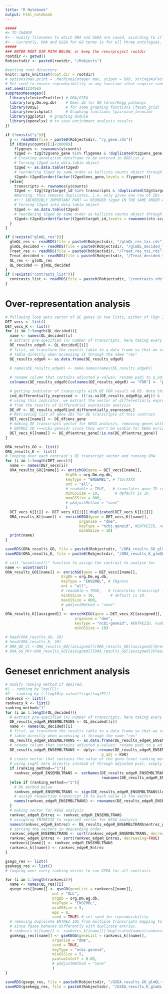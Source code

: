 ```yaml
---
title: "R Notebook"
output: html_notebook
---
```


```r
#####
#> TO CHANGE
#> - modify filenames to which ORA and GSEA are saved, according to if its glmQL or Treat
#> - Currently, ORA and GSEA for GO terms is for all three ontologies. Change 'ont = all' to 'BP', CC, or MF, if separation is desired.
#####
### ENTER ROOT DIR PATH BELOW, or keep the renv/project rootdir
rootdir <- getwd()
Robjectsdir <- paste0(rootdir, "/Robjects")

#setting root directory
knitr::opts_knit$set(root.dir = rootdir)
# options(max.print = .Machine$integer.max, scipen = 999, stringsAsFactors = F, dplyr.summarise.inform = F) # avoid truncated output in R console and scientific notation
# Set seed to ensure reproducibility in any function sthat require randomness
set.seed(123456)
suppressMessages({
  library(clusterProfiler) # ORA/GSEA
  library(org.Dm.eg.db)    # Dmel db for GO terms/Kegg pathways
  library(DOSE)            # for some graphing functions (facet_grid)
  library(enrichplot)      # Graphing functions (pairwise_termsim)
  library(ggplot2)  # graphing module
  library(openxlsx) # to save enrichment analysis results
})
```


```r

if (!exists("y")){
  y <- readRDS(file = paste0(Robjectsdir, "/y_gene.rds"))
  if (dim(y$counts)[1]<20000){
    flygenes <- rownames(y$counts)
    t2ged <- t2g[t2g$ens_gene %in% flygenes & !duplicated(t2g$ens_gene),]
    # Creating annotation dataframe to be entered in DGEList y
    # Turning t2ged into data.table object
    t2ged <- as.data.table(t2ged)
    # reordering t2ged by same order as kallisto counts object through transcript col
    t2ged<-t2ged[order(factor(t2ged$ens_gene,levels = flygenes))]
  }else{
    transcripts <- rownames(y$counts)
    t2ged <- t2g[t2g$target_id %in% transcripts & !duplicated(t2g$target_id),]
    #Warning: this removes duplicates, i.e. only gives one row of IDs for each transcript (2248 transcripts duplicates exist where they map to multiple gene IDs).
    #!!! INCREDIBLY IMPORTANT PART => REORDER t2ged IN THE SAME ORDER AS THE COUNTS MATRIX, SO TRANSCRIPTS ARE LINKED TO THE CORRECT GENE IDS
    # Turning t2ged into data.table object
    t2ged <- as.data.table(t2ged)
    # reordering t2ged by same order as kallisto counts object through transcript col
    t2ged<-t2ged[order(factor(t2ged$target_id,levels = rownames(cts.scaled)))]
  }
}

if (!exists("glmQL_res")){
  glmQL_res <- readRDS(file = paste0(Robjectsdir, "/glmQL_res_txi.rds"))
  glmQL_decided <- readRDS(file = paste0(Robjectsdir, "/glmQL_decided_txi.rds"))
  Treat_res <- readRDS(file = paste0(Robjectsdir, "/Treat_res_txi.rds"))
  Treat_decided <- readRDS(file = paste0(Robjectsdir, "/Treat_decided_txi.rds"))
  QL_res <- glmQL_res
  QL_decided <- glmQL_decided
}
if (!exists("contrasts_list")){
  contrasts_list <- readRDS(file = paste0(Robjectsdir, "/contrasts.rds"))
}


```


# Over-representation analysis

```r
# following loop gets vector of DE genes in two lists, either of FBgn IDs or of KEGG IDs (ncbi-geneids)
DET_vecs <- list()
DET_vecs_K <- list()
for (i in 1:length(QL_decided)){
  name <- names(QL_decided)[i]
  # extract pre-specified (n) number of transcripts, here taking every transcript which went through DE analysis. Selection of DE transcripts is done a bit further down.
  DE_results_edgeR <- QL_decided[[i]]
  # first, we transform the results table to a data frame so that we see the results
  # table directly when accessing it through the name "res"
  DE_results_edgeR <- as.data.frame(DE_results_edgeR)
  
  # names(DE_results_edgeR) <- make.names(names(DE_results_edgeR))

  # rename column that contains adjusted p-values: rename padj to p_adj
  colnames(DE_results_edgeR)[colnames(DE_results_edgeR) == "FDR"] <- "p_adj"

  # getting indicator of transcripts with DE FDR result <0.05. Note that when using results from treat_res, the pvalue is relative to them being significantly DE accounting for the cut-off.
  ind_differentially_expressed <- ((!is.na(DE_results_edgeR$p_adj)) & (DE_results_edgeR$p_adj<0.05))
  # using this indicator, we extract the vector of differentially expressed genes 
  # from the results of differential expression analysis
  DE_df <- DE_results_edgeR[ind_differentially_expressed,]
  # Retrieving list of gene IDs for DE transcripts of this contrast
  DET_vecs[[name]] <- DE_df$ens_gene
  # making DE transcripts vector for KEGG analysis, removing genes without 
  # ENTREZ ID (==ncbi-geneid) since they won't be usable for KEGG enrichment analysis
  DET_vecs_K[[name]] <- DE_df$entrez_gene[!is.na(DE_df$entrez_gene)]
}
```

```r
ORA_results_GO <- list()
ORA_results_K <- list()
# looping over each contrast's DE transcript vector and running ORA
for (i in 1:length(DET_vecs)){
  name <- names(DET_vecs[i])
  ORA_results_GO[[name]] <- enrichGO(gene = DET_vecs[[name]],
                           OrgDb = org.Dm.eg.db,
                           keyType = "ENSEMBL", # ftbrXXXX
                           ont = "all",
                           # readable = TRUE,   # translates gene ID into gene symbol.
                           minGSSize = 10,       # default is 10. 
                           maxGSSize = 800,
                           # pAdjustMethod = "none"
                           )
  DET_vecs_K[[i]] <- DET_vecs_K[[i]][!duplicated(DET_vecs_K[[i]])]
  ORA_results_K[[name]] <- enrichKEGG(gene = DET_vecs_K[[name]],
                                 organism = "dme",
                                 keyType = "ncbi-geneid", #ENTREZID, numbers.
                                 minGSSize = 10)
  print(name)
}

saveRDS(ORA_results_GO, file = paste0(Robjectsdir, "/ORA_results_GO_glmQL-txi.rds"))
saveRDS(ORA_results_K, file = paste0(Robjectsdir, "/ORA_results_K_glmQL-txi.rds"))
```



```r
# call "wcontrast()" function to assign the contrast to analyse for
name <- wcontrast()
ORA_results_GO[[name]] <- enrichGO(gene = DET_vecs[[name]],
                         OrgDb = org.Dm.eg.db,
                         keyType = "ENSEMBL", # FBgnxxx
                         ont = "all",
                         # readable = TRUE,   # translates transcript ids to symbol.
                         minGSSize = 10,       # default is 10. 
                         maxGSSize = 800,
                         # pAdjustMethod = "none"
                         )
ORA_results_K[[assigned]] <- enrichKEGG(gene = DET_vecs_K[[assigned]],
                               organism = "dme",
                               keyType = "ncbi-geneid", #ENTREZID, numbers.
                               minGSSize = 10)

# head(ORA_results_GO, 20)
# head(ORA_results_K, 20)
# ORA_GO_CC <-ORA_results_GO[[assigned]][ORA_results_GO[[assigned]]@result[["ONTOLOGY"]]=="CC"]
# ORA_GO_MF<-ORA_results_GO[[assigned]][ORA_results_GO[[assigned]]@result[["ONTOLOGY"]]=="MF"]
```

# Geneset enrichment analysis
```r
# modify ranking method if desired. 
#1 - ranking by log(FC); 
#2 - ranking by (-)log10(p-value)*sign[log(FC)]
rankvecs <- list()
rankvecs_k <- list()
ranking_method="1"
for (i in 1:length(QL_decided)){
  # extract pre-specified (n) number of transcripts, here taking every transcript which went through DE analysis, since I'm doing GSEA and looking at the whole set of genes in the contrast
  DE_results_edgeR_ENSEMBLTRANS <- QL_decided[[i]]
  name <- names(QL_decided)[i]
  # first, we transform the results table to a data frame so that we see the results
  # table directly when accessing it through the name "res"
  DE_results_edgeR_ENSEMBLTRANS <- as.data.frame(DE_results_edgeR_ENSEMBLTRANS)
  # rename column that contains adjusted p-values: rename padj to p_adj
  DE_results_edgeR_ENSEMBLTRANS <- dplyr::rename(DE_results_edgeR_ENSEMBLTRANS, 
                                           p_adj = FDR)
  # create vector that contains the value of the gene-level ranking metric for each gene. 
  # using LogFC here directly instead of through adjusted pval, simply because for contrasts of interest a majority of transcripts that were tested for DE have pval=1, leading to identical rank for a majority of genes which messes up the GSEA calculations for all genes (including those with significant p-values). Since GSEA method requires further checking of the significance and strength of DE for the genes in significantly enriched terms/pathways, and is really about understanding if there's a trend towards similar expression changes for genes in a term/pathway, this method is acceptable.
  if (ranking_method=="1"){
    rankvec_edgeR_ENSEMBLTRANS <- setNames(DE_results_edgeR_ENSEMBLTRANS$logFC,
                                           rownames(DE_results_edgeR_ENSEMBLTRANS))
  }else if (ranking_method=="2"){
    # OG method below
    rankvec_edgeR_ENSEMBLTRANS <- sign(DE_results_edgeR_ENSEMBLTRANS$logFC)*(-1)*log10(DE_results_edgeR_ENSEMBLTRANS$p_adj)
    # assign respective transcript ID to each value in the vector
    names(rankvec_edgeR_ENSEMBLTRANS) <- rownames(DE_results_edgeR_ENSEMBLTRANS)
  }
  # making vector for KEGG analysis
  rankvec_edgeR_Entrez <- rankvec_edgeR_ENSEMBLTRANS
  # assigning ENTREZID to separate vector for KEGG analysis
  names(rankvec_edgeR_Entrez) <- DE_results_edgeR_ENSEMBLTRANS$entrez_gene
  # sorting the vectors in descending order
  rankvec_edgeR_ENSEMBLTRANS <- sort(rankvec_edgeR_ENSEMBLTRANS, decreasing=TRUE)
  rankvec_edgeR_Entrez <- sort(rankvec_edgeR_Entrez, decreasing=TRUE)
  rankvecs[[name]] <- rankvec_edgeR_ENSEMBLTRANS
  rankvecs_k[[name]] <- rankvec_edgeR_Entrez
}

```


```r
gsego_res <- list()
gsekegg_res <- list()
# looping over every ranking vector to run GSEA for all contrasts

for (i in 1:length(rankvecs)){
  name <- names(QL_res)[i]
  gsego_res[[name]] <- gseGO(geneList = rankvecs[[name]],
                     ont = "ALL",
                     OrgDb = org.Dm.eg.db,
                     keyType = "ENSEMBL",
                     minGSSize = 5,
                     eps = 0, 
                     seed = TRUE) # set seed for reproducibility
  # removing duplicate ENTREZ IDS from multiple transcripts mapping to one gene
  # since fgsea behaves differently with duplicate entries.
  # rankvecs_k[[name]] <- rankvecs_k[[name]][!duplicated(names(rankvecs_k[[name]]))]
  gsekegg_res[[name]] <- gseKEGG(geneList = rankvecs_k[[name]], 
                     organism = "dme", 
                     seed = TRUE, 
                     keyType = "ncbi-geneid", 
                     minGSSize = 5,
                     pvalueCutoff = 0.05,
                     # pAdjustMethod = "none"
                     )
}

saveRDS(gsego_res, file = paste0(Robjectsdir, "/GSEA_results_GO_glmQL-txi.rds"))
saveRDS(gsekegg_res, file = paste0(Robjectsdir, "/GSEA_results_K_glmQL-txi.rds"))
```

